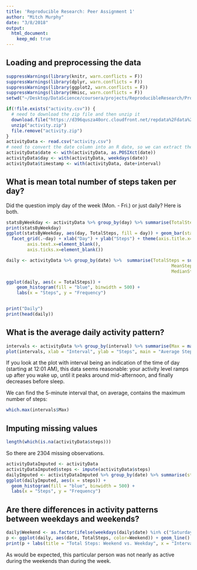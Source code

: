 ```yaml
---
title: 'Reproducible Research: Peer Assignment 1'
author: "Mitch Murphy"
date: "3/8/2018"
output: 
  html_document:
    keep_md: true
---
```


## Loading and preprocessing the data
```r
suppressWarnings(library(knitr, warn.conflicts = F))
suppressWarnings(library(dplyr, warn.conflicts = F))
suppressWarnings(library(ggplot2, warn.conflicts = F))
suppressWarnings(library(Hmisc, warn.conflicts = F))
setwd("~/Desktop/DataScience/coursera/projects/ReproducibleResearch/Project1/")

if(!file.exists("activity.csv")) {
  # need to download the zip file and then unzip it
  download.file("https://d396qusza40orc.cloudfront.net/repdata%2Fdata%2Factivity.zip", destfile = "activity.zip")
  unzip("activity.zip")
  file.remove("activity.zip")
}
activityData <- read.csv("activity.csv")
# need to convert the date column into an R date, so we can extract the day of week from it.
activityData$date <- with(activityData, as.POSIXct(date))
activityData$day <- with(activityData, weekdays(date))
activityData$timestamp <- with(activityData, date+interval)
```


## What is mean total number of steps taken per day?

Did the question imply day of the week (Mon. - Fri.) or just daily? Here is both. 
```r

statsByWeekday <- activityData %>% group_by(day) %>% summarise(TotalSteps = sum(steps, na.rm = T),                                                              MedianSteps = median(steps, na.rm = T))
print(statsByWeekday)
ggplot(statsByWeekday, aes(day, TotalSteps, fill = day)) + geom_bar(stat = "identity", show.legend = F) +
  facet_grid(.~day) + xlab("Day") + ylab("Steps") + theme(axis.title.x=element_blank(),
        axis.text.x=element_blank(),
        axis.ticks.x=element_blank())

daily <- activityData %>% group_by(date) %>%  summarise(TotalSteps = sum(steps, na.rm = T), 
                                                               MeanSteps = mean(steps, na.rm = T), 
                                                               MedianSteps = median(steps, na.rm = T))

ggplot(daily, aes(x = TotalSteps)) +
    geom_histogram(fill = "blue", binwidth = 500) +
    labs(x = "Steps", y = "Frequency")


print("Daily")
print(head(daily))
```

## What is the average daily activity pattern?
```r
intervals <- activityData %>% group_by(interval) %>% summarise(Max = max(steps, na.rm = T))
plot(intervals, xlab = "Interval", ylab = "Steps", main = "Average Steps Per Time Interval")
```

If you look at the plot with interval being an indication of the time of day (starting at 12:01 AM), 
this data seems reasonable: your activity level ramps up after you wake up, until it peaks around mid-afternoon, 
and finally decreases before sleep. 

We can find the 5-minute interval that, on average, contains the maximum number of steps:
```r
which.max(intervals$Max)
```


## Imputing missing values

```r
length(which(is.na(activityData$steps)))
```

So there are 2304 missing observations. 

```r
activityDataImputed <- activityData
activityDataImputed$steps <- impute(activityData$steps)
dailyImputed <- activityDataImputed %>% group_by(date) %>% summarise(steps = sum(steps, na.rm = T))
ggplot(dailyImputed, aes(x = steps)) +
  geom_histogram(fill = "blue", binwidth = 500) +
  labs(x = "Steps", y = "Frequency")
```


## Are there differences in activity patterns between weekdays and weekends?
```r
daily$Weekend <- as.factor(ifelse(weekdays(daily$date) %in% c("Saturday", "Sunday"), TRUE, FALSE))
p <- ggplot(daily, aes(date, TotalSteps, color=Weekend)) + geom_line() + facet_wrap(~Weekend) 
print(p + labs(title = "Total Steps: Weekend vs. Weekday", x = "Interval", y = "No. of Steps"))
```

As would be expected, this particular person was not nearly as active during the weekends than during the week.